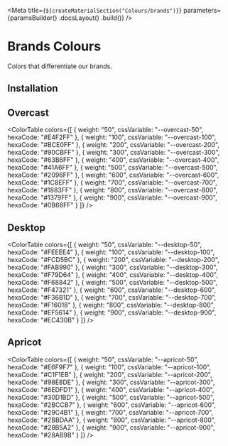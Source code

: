 
<Meta
    title={`${createMaterialSection("Colours/brands")}`}
    parameters={paramsBuilder()
        .docsLayout(<MaterialsLayout sourcePath="/packages/foundation/src" />)
        .build()}
/>

# Brands Colours

Colors that differentiate our brands.

## Installation

<Installation />

## Overcast

<ColorTable
    colors={[
        { weight: "50", cssVariable: "--overcast-50", hexaCode: "#E4F2FF" },
        { weight: "100", cssVariable: "--overcast-100", hexaCode: "#BCE0FF" },
        { weight: "200", cssVariable: "--overcast-200", hexaCode: "#90CBFF" },
        { weight: "300", cssVariable: "--overcast-300", hexaCode: "#63B6FF" },
        { weight: "400", cssVariable: "--overcast-400", hexaCode: "#41A6FF" },
        { weight: "500", cssVariable: "--overcast-500", hexaCode: "#2096FF" },
        { weight: "600", cssVariable: "--overcast-600", hexaCode: "#1C8EFF" },
        { weight: "700", cssVariable: "--overcast-700", hexaCode: "#1883FF" },
        { weight: "800", cssVariable: "--overcast-800", hexaCode: "#1379FF" },
        { weight: "900", cssVariable: "--overcast-900", hexaCode: "#0B68FF" }
    ]}
/>

## Desktop

<ColorTable
    colors={[
        { weight: "50", cssVariable: "--desktop-50", hexaCode: "#FEEEE4" },
        { weight: "100", cssVariable: "--desktop-100", hexaCode: "#FCD5BC" },
        { weight: "200", cssVariable: "--desktop-200", hexaCode: "#FAB990" },
        { weight: "300", cssVariable: "--desktop-300", hexaCode: "#F79D64" },
        { weight: "400", cssVariable: "--desktop-400", hexaCode: "#F68842" },
        { weight: "500", cssVariable: "--desktop-500", hexaCode: "#F47321" },
        { weight: "600", cssVariable: "--desktop-600", hexaCode: "#F36B1D" },
        { weight: "700", cssVariable: "--desktop-700", hexaCode: "#F16018" },
        { weight: "800", cssVariable: "--desktop-800", hexaCode: "#EF5614" },
        { weight: "900", cssVariable: "--desktop-900", hexaCode: "#EC430B" }
    ]}
/>

## Apricot

<ColorTable
    colors={[
        { weight: "50", cssVariable: "--apricot-50", hexaCode: "#E6F9F7" },
        { weight: "100", cssVariable: "--apricot-100", hexaCode: "#C1F1EB" },
        { weight: "200", cssVariable: "--apricot-200", hexaCode: "#98E8DE" },
        { weight: "300", cssVariable: "--apricot-300", hexaCode: "#6EDFD1" },
        { weight: "400", cssVariable: "--apricot-400", hexaCode: "#30D1BD" },
        { weight: "500", cssVariable: "--apricot-500", hexaCode: "#2BCCB7" },
        { weight: "600", cssVariable: "--apricot-600", hexaCode: "#29C4B1" },
        { weight: "700", cssVariable: "--apricot-700", hexaCode: "#2BBDAA" },
        { weight: "800", cssVariable: "--apricot-800", hexaCode: "#28B5A2" },
        { weight: "900", cssVariable: "--apricot-900", hexaCode: "#28AB9B" }
    ]}
/>
